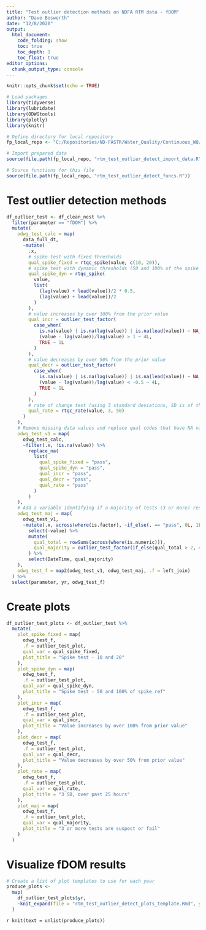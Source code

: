 ```yaml
---
title: "Test outlier detection methods on NDFA RTM data - fDOM"
author: "Dave Bosworth"
date: "12/8/2020"
output: 
  html_document: 
    code_folding: show
    toc: true
    toc_depth: 1
    toc_float: true
editor_options: 
  chunk_output_type: console
---
```


```r
knitr::opts_chunk$set(echo = TRUE)
```

```r
# Load packages
library(tidyverse)
library(lubridate)
library(ODWGtools)
library(plotly)
library(knitr)
```

```r
# Define directory for local repository
fp_local_repo <- "C:/Repositories/ND-FASTR/Water_Quality/Continuous_WQ/Data_cleaning"

# Import prepared data
source(file.path(fp_local_repo, "rtm_test_outlier_detect_import_data.R"))

# Source functions for this file
source(file.path(fp_local_repo, "rtm_test_outlier_detect_funcs.R"))
```

# Test outlier detection methods

```r
df_outlier_test <- df_clean_nest %>% 
  filter(parameter == "fDOM") %>% 
  mutate(
    odwg_test_calc = map(
      data_full_dt, 
      ~mutate(
        .x,
        # spike test with fixed thresholds
        qual_spike_fixed = rtqc_spike(value, c(10, 20)),
        # spike test with dynamic thresholds (50 and 100% of the spike reference)
        qual_spike_dyn = rtqc_spike(
          value,
          list(
            (lag(value) + lead(value))/2 * 0.5,
            (lag(value) + lead(value))/2
          )
        ),
        # value increases by over 100% from the prior value
        qual_incr = outlier_test_factor(
          case_when(
            is.na(value) | is.na(lag(value)) | is.na(lead(value)) ~ NA_integer_,
            (value - lag(value))/lag(value) > 1 ~ 4L,
            TRUE ~ 1L
          )
        ),
        # value decreases by over 50% from the prior value
        qual_decr = outlier_test_factor(
          case_when(
            is.na(value) | is.na(lag(value)) | is.na(lead(value)) ~ NA_integer_,
            (value - lag(value))/lag(value) < -0.5 ~ 4L,
            TRUE ~ 1L
          )
        ),
        # rate of change test (using 3 standard deviations, SD is of the prior 25-hour period)
        qual_rate = rtqc_rate(value, 3, 50)
      )
    ),
    # Remove missing data values and replace qual codes that have NA values - for plots
    odwg_test_v1 = map(
      odwg_test_calc,
      ~filter(.x, !is.na(value)) %>% 
        replace_na(
          list(
            qual_spike_fixed = "pass",
            qual_spike_dyn = "pass",
            qual_incr = "pass",
            qual_decr = "pass",
            qual_rate = "pass"
          )
        )
    ),
    # Add a variable identifying if a majority of tests (3 or more) resulted in a "suspect" or "fail"
    odwg_test_maj = map(
      odwg_test_v1,
      ~mutate(.x, across(where(is.factor), ~if_else(. == "pass", 0L, 1L))) %>% 
        select(-value) %>% 
        mutate(
          qual_total = rowSums(across(where(is.numeric))),
          qual_majority = outlier_test_factor(if_else(qual_total > 2, 4L, 1L))
        ) %>% 
        select(DateTime, qual_majority)
    ),
    odwg_test_f = map2(odwg_test_v1, odwg_test_maj, .f = left_join)
  ) %>% 
  select(parameter, yr, odwg_test_f)
```

# Create plots

```r
df_outlier_test_plots <- df_outlier_test %>% 
  mutate(
    plot_spike_fixed = map(
      odwg_test_f, 
      .f = outlier_test_plot, 
      qual_var = qual_spike_fixed,
      plot_title = "Spike test - 10 and 20"
    ),
    plot_spike_dyn = map(
      odwg_test_f, 
      .f = outlier_test_plot, 
      qual_var = qual_spike_dyn,
      plot_title = "Spike test - 50 and 100% of spike ref"
    ),
    plot_incr = map(
      odwg_test_f, 
      .f = outlier_test_plot, 
      qual_var = qual_incr,
      plot_title = "Value increases by over 100% from prior value"
    ),
    plot_decr = map(
      odwg_test_f, 
      .f = outlier_test_plot, 
      qual_var = qual_decr,
      plot_title = "Value decreases by over 50% from prior value"
    ),
    plot_rate = map(
      odwg_test_f, 
      .f = outlier_test_plot, 
      qual_var = qual_rate,
      plot_title = "3 SD, over past 25 hours"
    ),
    plot_maj = map(
      odwg_test_f, 
      .f = outlier_test_plot, 
      qual_var = qual_majority,
      plot_title = "3 or more tests are suspect or fail"
    )
  )
```

# Visualize fDOM results {.tabset .tabset-pills}

```r
# Create a list of plot templates to use for each year
produce_plots <- 
  map(
    df_outlier_test_plots$yr,
    ~knit_expand(file = "rtm_test_outlier_detect_plots_template.Rmd", yr = .x)
  )
```

`r knit(text = unlist(produce_plots))`


